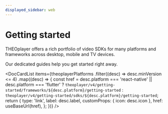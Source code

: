 ```yaml
---
displayed_sidebar: web
---
```


# Getting started

THEOplayer offers a rich portfolio of video SDKs for many platforms and frameworks across desktop, mobile and TV devices.

Our dedicated guides help you get started right away.


<DocCardList
  items={theoplayerPlatforms
    .filter((desc) => desc.minVersion <= 4)
    .map((desc) => {
      const href =
        desc.platform === 'react-native' || desc.platform === 'flutter'
          ? `theoplayer/v4/getting-started/frameworks/${desc.platform}/getting-started`
          : `theoplayer/v4/getting-started/sdks/${desc.platform}/getting-started`;
      return {
        type: 'link',
        label: desc.label,
        customProps: { icon: desc.icon },
        href: useBaseUrl(href),
      };
    })}
/>
